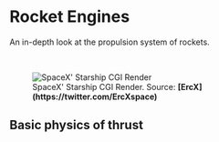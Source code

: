 
# Rocket Engines
An in-depth look at the propulsion system of rockets.

<br />
<figure>
<Image src={require(".//../../../../resources/images/raptor_cgi.jpg")} alt="SpaceX' Starship CGI Render" />
<figcaption>SpaceX' Starship CGI Render. Source: <strong>[ErcX](https://twitter.com/ErcXspace)</strong></figcaption>
</figure>

## Basic physics of thrust

